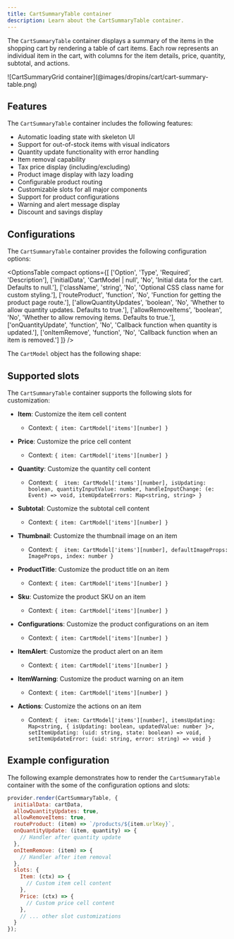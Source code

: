 ```yaml
---
title: CartSummaryTable container
description: Learn about the CartSummaryTable container.
---
```



The `CartSummaryTable` container displays a summary of the items in the shopping cart by rendering a table of cart items. Each row represents an individual item in the cart, with columns for the item details, price, quantity, subtotal, and actions.

<Diagram caption="CartSummaryTable container">
  ![CartSummaryGrid container](@images/dropins/cart/cart-summary-table.png)
</Diagram>

## Features

The `CartSummaryTable` container includes the following features:

- Automatic loading state with skeleton UI
- Support for out-of-stock items with visual indicators
- Quantity update functionality with error handling
- Item removal capability
- Tax price display (including/excluding)
- Product image display with lazy loading
- Configurable product routing
- Customizable slots for all major components
- Support for product configurations
- Warning and alert message display
- Discount and savings display

## Configurations

The `CartSummaryTable` container provides the following configuration options:

<OptionsTable
  compact
  options={[
    ['Option', 'Type', 'Required', 'Description'],
    ['initialData', 'CartModel | null', 'No', 'Initial data for the cart. Defaults to null.'],
    ['className', 'string', 'No', 'Optional CSS class name for custom styling.'],
    ['routeProduct', 'function', 'No', 'Function for getting the product page route.'],
    ['allowQuantityUpdates', 'boolean', 'No', 'Whether to allow quantity updates. Defaults to true.'],
    ['allowRemoveItems', 'boolean', 'No', 'Whether to allow removing items. Defaults to true.'],
    ['onQuantityUpdate', 'function', 'No', 'Callback function when quantity is updated.'],
    ['onItemRemove', 'function', 'No', 'Callback function when an item is removed.']
  ]}
/>

The `CartModel` object has the following shape:

<CodeInclude code={cartModel} lang="ts" frame="none" />

## Supported slots

The `CartSummaryTable` container supports the following slots for customization:

* **Item**: Customize the item cell content
  * Context: `{ item: CartModel['items'][number] }`

* **Price**: Customize the price cell content
  * Context: `{ item: CartModel['items'][number] }`

* **Quantity**: Customize the quantity cell content
  * Context: `{ 
      item: CartModel['items'][number],
      isUpdating: boolean,
      quantityInputValue: number,
      handleInputChange: (e: Event) => void,
      itemUpdateErrors: Map<string, string>
    }`

* **Subtotal**: Customize the subtotal cell content
  * Context: `{ item: CartModel['items'][number] }`

* **Thumbnail**: Customize the thumbnail image on an item
  * Context: `{ 
      item: CartModel['items'][number],
      defaultImageProps: ImageProps,
      index: number
    }`

* **ProductTitle**: Customize the product title on an item
  * Context: `{ item: CartModel['items'][number] }`

* **Sku**: Customize the product SKU on an item
  * Context: `{ item: CartModel['items'][number] }`

* **Configurations**: Customize the product configurations on an item
  * Context: `{ item: CartModel['items'][number] }`

* **ItemAlert**: Customize the product alert on an item
  * Context: `{ item: CartModel['items'][number] }`

* **ItemWarning**: Customize the product warning on an item
  * Context: `{ item: CartModel['items'][number] }`

* **Actions**: Customize the actions on an item
  * Context: `{ 
      item: CartModel['items'][number],
      itemsUpdating: Map<string, { isUpdating: boolean, updatedValue: number }>,
      setItemUpdating: (uid: string, state: boolean) => void,
      setItemUpdateError: (uid: string, error: string) => void
    }`

## Example configuration

The following example demonstrates how to render the `CartSummaryTable` container with the some of the configuration options and slots:

```js
provider.render(CartSummaryTable, {
  initialData: cartData,
  allowQuantityUpdates: true,
  allowRemoveItems: true,
  routeProduct: (item) => `/products/${item.urlKey}`,
  onQuantityUpdate: (item, quantity) => {
    // Handler after quantity update
  },
  onItemRemove: (item) => {
    // Handler after item removal
  },
  slots: {
    Item: (ctx) => {
      // Custom item cell content
    },
    Price: (ctx) => {
      // Custom price cell content
    },
    // ... other slot customizations
  }
});
```

